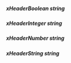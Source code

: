 ##### **xHeaderBoolean** string

##### **xHeaderInteger** string

##### **xHeaderNumber** string

##### **xHeaderString** string

